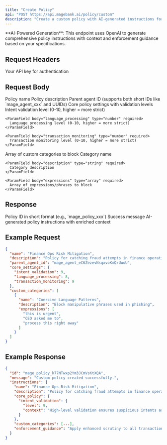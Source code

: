 ```yaml
---
title: "Create Policy"
api: "POST https://api.magebank.ai/policy/custom"
description: "Create a custom policy with AI-generated instructions for agent guardrails"
---
```


<Note>
**AI-Powered Generation**: This endpoint uses OpenAI to generate comprehensive policy instructions with context and enforcement guidance based on your specifications.
</Note>

## Request Headers

<ParamField header="x-api-key" type="string" required>
  Your API key for authentication
</ParamField>

## Request Body

<ParamField body="name" type="string" required>
  Policy name
</ParamField>

<ParamField body="description" type="string" required>
  Policy description
</ParamField>

<ParamField body="parent_agent_id" type="string" required>
  Parent agent ID (supports both short IDs like `mage_agent_xxx` and UUIDs)
</ParamField>

<ParamField body="core_settings" type="object" required>
  Core policy settings with validation levels
  
  <Expandable title="Core Settings Properties">
    <ParamField body="intent_validation" type="number" required>
      Intent validation level (0-10, higher = more strict)
    </ParamField>
    
    <ParamField body="language_processing" type="number" required>
      Language processing level (0-10, higher = more strict)
    </ParamField>
    
    <ParamField body="transaction_monitoring" type="number" required>
      Transaction monitoring level (0-10, higher = more strict)
    </ParamField>
  </Expandable>
</ParamField>

<ParamField body="custom_categories" type="array" required>
  Array of custom categories to block
  
  <Expandable title="Custom Category Properties">
    <ParamField body="name" type="string" required>
      Category name
    </ParamField>
    
    <ParamField body="description" type="string" required>
      Category description
    </ParamField>
    
    <ParamField body="expressions" type="array" required>
      Array of expressions/phrases to block
    </ParamField>
  </Expandable>
</ParamField>

## Response

<ResponseField name="id" type="string">
  Policy ID in short format (e.g., `mage_policy_xxx`)
</ResponseField>

<ResponseField name="message" type="string">
  Success message
</ResponseField>

<ResponseField name="instructions" type="object">
  AI-generated policy instructions with enriched context
</ResponseField>

## Example Request

```json
{
  "name": "Finance Ops Risk Mitigation",
  "description": "Policy for catching fraud attempts in finance operations",
  "parent_agent_id": "mage_agent_eC6ZezevNsqxvoKmQrUuoU",
  "core_settings": {
    "intent_validation": 9,
    "language_processing": 8,
    "transaction_monitoring": 9
  },
  "custom_categories": [
    {
      "name": "Coercive Language Patterns",
      "description": "Block manipulative phrases used in phishing",
      "expressions": [
        "this is urgent",
        "CEO asked me to",
        "process this right away"
      ]
    }
  ]
}
```

## Example Response

```json
{
  "id": "mage_policy_k77NTwxp2Ym3JCmVsKtXQA",
  "message": "Custom policy created successfully.",
  "instructions": {
    "name": "Finance Ops Risk Mitigation",
    "description": "Policy for catching fraud attempts in finance operations",
    "core_policy": {
      "intent_validation": {
        "level": 9,
        "context": "High-level validation ensures suspicious intents are caught"
      }
    },
    "custom_categories": [...],
    "enforcement_guidance": "Apply enhanced scrutiny to all transactions"
  }
}
```